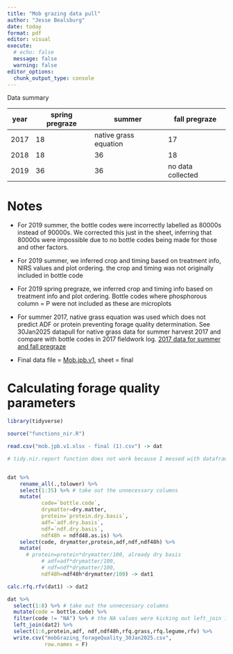 ```yaml
---
title: "Mob grazing data pull"
author: "Jesse Bealsburg"
date: today
format: pdf
editor: visual
execute:
  # echo: false
  message: false
  warning: false
editor_options: 
  chunk_output_type: console
---
```


Data summary

| year | spring pregraze | summer                | fall pregraze     |
|------|-----------------|-----------------------|-------------------|
| 2017 | 18              | native grass equation | 17                |
| 2018 | 18              | 36                    | 18                |
| 2019 | 36              | 36                    | no data collected |

# Notes

-   For 2019 summer, the bottle codes were incorrectly labelled as 80000s instead of 90000s. We corrected this just in the sheet, inferring that 80000s were impossible due to no bottle codes being made for those and other factors.

-   For 2019 summer, we inferred crop and timing based on treatment info, NIRS values and plot ordering. the crop and timing was not originally included in bottle code

-   For 2019 spring pregraze, we inferred crop and timing info based on treatment info and plot ordering. Bottle codes where phosphorous column = P were not included as these are microplots

-   For summer 2017, native grass equation was used which does not predict ADF or protein preventing forage quality determination. See 30Jan2025 datapull for native grass data for summer harvest 2017 and compare with bottle codes in 2017 fieldwork log. [2017 data for summer and fall pregraze](https://docs.google.com/spreadsheets/d/1y4VIUBTpQhcPoh5RgECmzQuUQg5xA1Ft/edit?gid=271759234#gid=271759234)

-   Final data file = [Mob.jpb.v1](https://docs.google.com/spreadsheets/d/1yHdjxQA2oDPqfsdkx_LmLcnZt8gx-iWh/edit?gid=1799026456#gid=1799026456), sheet = final

# Calculating forage quality parameters

```r
library(tidyverse)

source("functions_nir.R")

read.csv("mob.jpb.v1.xlsx - final (1).csv") -> dat

# tidy.nir.report function does not work because I messed with dataframe slightly. Copying the function below and will modify


dat %>% 
    rename_all(.,tolower) %>% 
    select(1:35) %>% # take out the unnecessary columns
    mutate(
           code=`bottle.code`,
           drymatter=dry.matter,
           protein=`protein.dry.basis`,
           adf=`adf.dry.basis`,
           ndf=`ndf.dry.basis`,
           ndf48h = ndfd48.as.is) %>% 
    select(code, drymatter,protein,adf,ndf,ndf48h) %>%
    mutate(
      # protein=protein*drymatter/100, already dry basis
           # adf=adf*drymatter/100,
           # ndf=ndf*drymatter/100,
           ndf48h=ndf48h*drymatter/100) -> dat1

calc.rfq.rfv(dat1) -> dat2

dat %>% 
  select(1:8) %>% # take out the unnecessary columns
  mutate(code = bottle.code) %>%
  filter(code != "NA") %>% # the NA values were kicking out left_join issue
  left_join(dat2) %>% 
  select(1:6,protein,adf, ndf,ndf48h,rfq.grass,rfq.legume,rfv) %>% 
  write.csv("mobGrazing_forageQuality_30Jan2025.csv",
            row.names = F)

```

